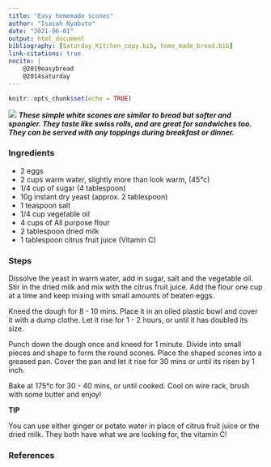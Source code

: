 ```yaml
---
title: "Easy homemade scones"
author: "Isaiah Nyabuto"
date: "2021-06-01"
output: html_document
bibliography: [Saturday_Kitchen_copy.bib, home_made_bread.bib]
link-citations: true
nocite: |
    @2019easybread
    @2014saturday
---
```


```r
knitr::opts_chunk$set(echo = TRUE)
```

![](/post/2021-06-01/sweet-scone/sweet-scone.jpeg)
___These simple white scones are similar to bread but softer and spongier. They taste like swiss rolls, and are great for sandwiches too. They can be served with any toppings during breakfast or dinner.___

### Ingredients

- 2 eggs
- 2 cups warm water, slightly more than look warm, (45°c)
- 1/4 cup of sugar (4 tablespoon)
- 10g instant dry yeast (approx. 2 tablespoon)
- 1 teaspoon salt
- 1/4 cup vegetable oil
- 4 cups of All purpose flour
- 2 tablespoon dried milk
- 1 tablespoon citrus fruit juice (Vitamin C)

### Steps

Dissolve the yeast in warm water, add in sugar, salt and the vegetable oil. Stir in the dried milk and mix with the citrus fruit juice. Add the flour one cup at a time and keep mixing with small amounts of beaten eggs. 

Kneed the dough for 8 - 10 mins. Place it in an oiled plastic bowl and cover it with a dump clothe. Let it rise for 1 - 2 hours, or until it has doubled its size. 

Punch down the dough once and kneed for 1 minute. Divide into small pieces and shape to form the round scones. Place the shaped scones into a greased pan. Cover the pan and let it rise for 30 mins or until its risen by 1 inch. 

Bake at 175°c for 30 - 40 mins, or until cooked. Cool on wire rack, brush with some butter and enjoy! 

::: {.infobox .caution}

**TIP**

You can use either ginger or potato water in place of citrus fruit juice or the dried milk. They both have what we are looking for, the vitamin C!

:::

### References
